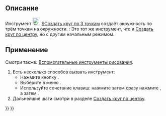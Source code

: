 <languages/>

{{Docnav/ru
|[[Sketcher_CreateCircle/ru|Круг по центру]]
|[[Sketcher_CreateEllipseByCenter/ru|Эллипс от центра]]
|[[Sketcher_Workbench/ru|Скетчер]]
|IconL=Sketcher_CreateCircle.svg
|IconR=Sketcher_CreateEllipseByCenter.svg
|IconC=Workbench_Sketcher.svg
}}

{{GuiCommand/ru
|Name=Sketcher Create3PointCircle
|Name/ru=Скетчер Создать круг по трём точкам
|MenuLocation=Эскиз → Геометрия эскиза → Создать круг по 3 точкам
|Workbenches=[[Sketcher_Workbench/ru|Скетчер]]
|Shortcut={{KEY|G}} {{KEY|3}} {{KEY|C}}
|SeeAlso=[[Sketcher_CreateCircle/ru|Создать круг по центру]]
}}

<span id="Description"></span>
== Описание ==

Инструмент [[Image:Sketcher_Create3PointCircle.svg|24px]] [[Sketcher_Create3PointCircle/ru|SСоздать круг по 3 точкам]] создаёт окружность по трём точкам на окружности. {{Version/ru|1.0}}: Это тот же инструмент, что и [[Sketcher_CreateCircle/ru|Создать круг по центру]], но с другим начальным режимом.

<span id="Usage"></span>
== Применение ==

Смотри также: [[Sketcher_Workbench/ru#Drawing_aids|Вспомогательные инструменты рисования]].

# Есть несколько способов вызвать инструмент:
#* Нажмите кнопку {{Button|[[Image:Sketcher_Create3PointCircle.svg|16px]] [[Sketcher_Create3PointCircle/ru|Создать круг по 3 точкам]]}}.
#* Выберите в меню {{MenuCommand|Эскиз → Геометрия эскиза → [[Image:Sketcher_Create3PointCircle.svg|16px]] Создать круг по 3 точкам}}.
#* Используйте сочетание клавиш: нажмите {{KEY|G}} затем сразу нажмите {{KEY|3}}, а затем {{KEY|C}}.
# Дальнейшие шаги смотри в разделе [[Sketcher_CreateCircle/ru#Usage|Создать круг по центру]].


{{Docnav/ru
|[[Sketcher_CreateCircle/ru|Круг по центру]]
|[[Sketcher_CreateEllipseByCenter/ru|Эллипс от центра]]
|[[Sketcher_Workbench/ru|Скетчер]]
|IconL=Sketcher_CreateCircle.svg
|IconR=Sketcher_CreateEllipseByCenter.svg
|IconC=Workbench_Sketcher.svg
}}

{{Sketcher Tools navi{{#translation:}}}}
{{Userdocnavi{{#translation:}}}}